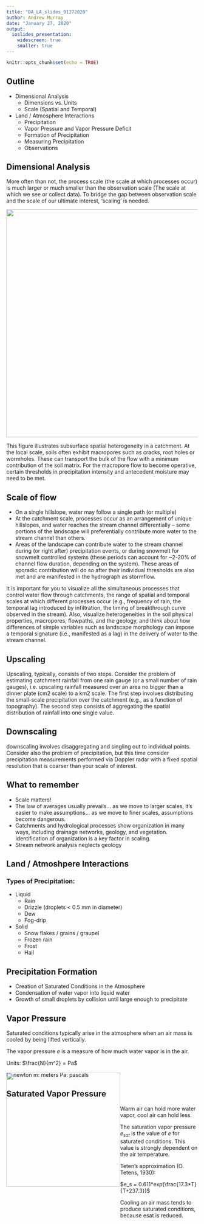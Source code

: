 ```yaml
---
title: "DA_LA_slides_01272020"
author: Andrew Murray
date: "January 27, 2020"
output:
  ioslides_presentation:
    widescreen: true
    smaller: true
---
```


```r
knitr::opts_chunk$set(echo = TRUE)
```

## Outline

- Dimensional Analysis
  - Dimensions vs. Units
  - Scale (Spatial and Temporal)
- Land / Atmosphere Interactions
  - Precipitation
  - Vapor Pressure and Vapor Pressure Deficit
  - Formation of Precipitation
  - Measuring Precipitation
  - Observations
  
## Dimensional Analysis

More often than not, the process scale (the scale at which processes occur) is much larger or much smaller than the observation scale (The scale at which we see or collect data). To bridge the gap between observation scale and the scale of our ultimate interest, ‘scaling’ is needed. 

![](/img/watershed/scale.png){width=600px}

<div class="notes">
This figure illustrates subsurface spatial heterogeneity in a catchment. At the local scale, soils often exhibit macropores such as cracks, root holes or wormholes.  These can transport the bulk of the flow with a minimum contribution of the soil matrix.  For the macropore flow to become operative, certain thresholds in precipitation intensity and antecedent moisture may need to be met. 
</div>

## Scale of flow

- On a single hillslope, water may follow a single path (or multiple)
- At the catchment scale, processes occur as an arrangement of unique hillslopes, and water reaches the stream channel differentially – some portions of the landscape will preferentially contribute more water to the stream channel than others.
- Areas of the landscape can contribute water to the stream channel during (or right after) precipitation events, or during snowmelt for snowmelt controlled systems (these periods can account for ~2-20% of channel flow duration, depending on the system).  These areas of sporadic contribution will do so after their individual thresholds are also met and are manifested in the hydrograph as stormflow.

<div class="notes">
It is important for you to visualize all the simultaneous processes that control water flow through catchments, the range of spatial and temporal scales at which different processes occur (e.g., frequency of rain, the temporal lag introduced by infiltration, the timing of breakthrough curve observed in the stream).  Also, visualize heterogeneities in the soil physical properties, macropores, flowpaths, and the geology, and think about how differences of simple variables such as landscape morphology can impose a temporal signature (i.e., manifested as a lag) in the delivery of water to the stream channel. 
</div>

## Upscaling
Upscaling, typically, consists of two steps.  Consider the problem of estimating catchment rainfall from one rain gauge (or a small number of rain gauges), i.e. upscaling rainfall measured over an area no bigger than a dinner plate (cm2 scale) to a km2 scale. The first step involves distributing the small-scale precipitation over the catchment (e.g., as a function of topography).  The second step consists of aggregating the spatial distribution of rainfall into one single value. 


## Downscaling
downscaling involves disaggregating and singling out to individual points.  Consider also the problem of precipitation, but this time consider precipitation measurements performed via Doppler radar with a fixed spatial resolution that is coarser than your scale of interest.

## What to remember

- Scale matters!
- The law of averages usually prevails... as we move to larger scales, it's easier to make assumptions... as we move to finer scales, assumptions become dangerous.
- Catchments and hydrological processes show organization in many ways, including drainage networks, geology, and vegetation.  Identification of organization is a key factor in scaling.
- Stream network analysis neglects geology

## Land / Atmoshpere Interactions

### Types of Precipitation:

- Liquid
  - Rain
  - Drizzle (droplets < 0.5 mm in diameter)
  - Dew
  - Fog-drip
- Solid
  - Snow flakes / grains / graupel 
  - Frozen rain
  - Frost
  - Hail

## Precipitation Formation
- Creation of Saturated Conditions in the Atmosphere
- Condensation of water vapor into liquid water
- Growth of small droplets by collision until large enough to precipitate

## Vapor Pressure
Saturated conditions typically arise in the atmosphere when an air mass is cooled by being lifted vertically. 

The vapor pressure $e$ is a measure of how much water vapor is in the air.

Units: $\frac{N}{m^2} = Pa$

N: newton
m: meters
Pa: pascals

## Saturated Vapor Pressure
<div style= "float:left;position: relative; top: -100px;">
![](/img/watershed/saturation.png){width=300px}
</div>

Warm air can hold more water vapor, cool air can hold less.

The saturation vapor pressure $e_{sat}$ is the value of $e$ for saturated conditions. This value is strongly dependent on the air temperature.

Teten’s approximation (O. Tetens, 1930):

$e_s = 0.611*exp(\frac{17.3*T}{T+237.3})$

Cooling an air mass tends to produce saturated conditions, because esat is reduced. 
